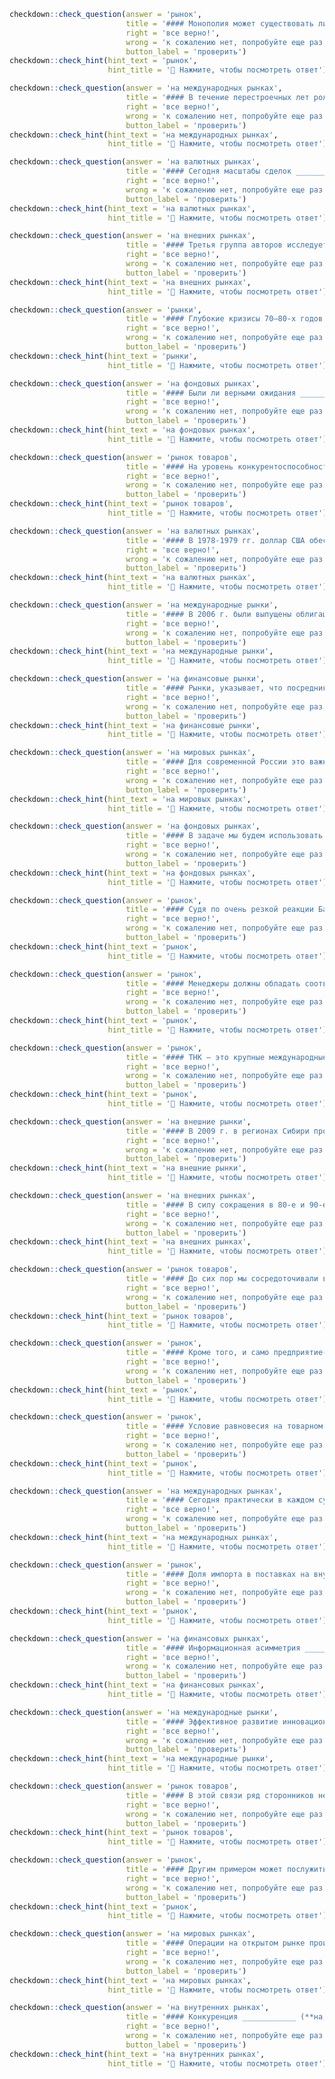 ```r
checkdown::check_question(answer = 'рынок', 
                          title = '#### Монополия может существовать лишь постольку, поскольку вход на ____________ (**рынок**) представляется другим предприятиям невыгодным или невозможным.',
                          right = 'все верно!', 
                          wrong = 'к сожалению нет, попробуйте еще раз...',
                          button_label = 'проверить')
checkdown::check_hint(hint_text = 'рынок',
                      hint_title = '🔎 Нажмите, чтобы посмотреть ответ')
```

```r
checkdown::check_question(answer = 'на международных рынках', 
                          title = '#### В течение перестроечных лет роль России ____________ (**на, международных, рынках**) круглого леса динамично менялась и была весьма значительной (особенно после 1998 г.), при этом быстрый рост объемов экспорта происходил в основном за счет увеличения экспорта хвойных деревьев.',
                          right = 'все верно!', 
                          wrong = 'к сожалению нет, попробуйте еще раз...',
                          button_label = 'проверить')
checkdown::check_hint(hint_text = 'на международных рынках',
                      hint_title = '🔎 Нажмите, чтобы посмотреть ответ')
```

```r
checkdown::check_question(answer = 'на валютных рынках', 
                          title = '#### Сегодня масштабы сделок ____________ (**на, валютный, рынок**), международных фондовых рынках и рынках ссудного капитала многократно превышают объемы международной торговли.',
                          right = 'все верно!', 
                          wrong = 'к сожалению нет, попробуйте еще раз...',
                          button_label = 'проверить')
checkdown::check_hint(hint_text = 'на валютных рынках',
                      hint_title = '🔎 Нажмите, чтобы посмотреть ответ')
```

```r
checkdown::check_question(answer = 'на внешних рынках', 
                          title = '#### Третья группа авторов исследует ценовую конкурентоспособность продукции тех или иных отраслей экономики КНР ____________ (**на, внешний, рынок**), рассматривая в числе прочих факторов динамику текущего курса юаня.',
                          right = 'все верно!', 
                          wrong = 'к сожалению нет, попробуйте еще раз...',
                          button_label = 'проверить')
checkdown::check_hint(hint_text = 'на внешних рынках',
                      hint_title = '🔎 Нажмите, чтобы посмотреть ответ')
```

```r
checkdown::check_question(answer = 'рынки', 
                          title = '#### Глубокие кризисы 70—80-х годов в мировом хозяйстве, резкие сдвиги в структуре производства и международного разделения труда, усложнение экономических и социальных условий выхода развивающихся стран на мировые ____________ (**на, мировой, рынок**), огромная внешняя задолженность привели к серьезным нарушениям воспроизводства и усилению воздействия внешних факторов на их развитие.',
                          right = 'все верно!', 
                          wrong = 'к сожалению нет, попробуйте еще раз...',
                          button_label = 'проверить')
checkdown::check_hint(hint_text = 'рынки',
                      hint_title = '🔎 Нажмите, чтобы посмотреть ответ')
```

```r
checkdown::check_question(answer = 'на фондовых рынках', 
                          title = '#### Были ли верными ожидания ____________ (**на, фондовый, рынок**)?',
                          right = 'все верно!', 
                          wrong = 'к сожалению нет, попробуйте еще раз...',
                          button_label = 'проверить')
checkdown::check_hint(hint_text = 'на фондовых рынках',
                      hint_title = '🔎 Нажмите, чтобы посмотреть ответ')
```

```r
checkdown::check_question(answer = 'рынок товаров', 
                          title = '#### На уровень конкурентоспособности экономики АЗРФ и устойчивость развития макрорегиона ощутимое воздействие оказывает также весь комплекс внешних факторов, в том числе характер структурной и региональной политики Правительства Российской Федерации, текущие темпы инфляции, валютный курс рубля, ставка рефинансирования Центрального банка, размер и стабильность тарифов на услуги естественных монополий, общий уровень либерализации экономики, конъюнктура на глобальных рынках товаров и услуг, наличие нетарифных ограничений во внешней торговле и т.д.',
                          right = 'все верно!', 
                          wrong = 'к сожалению нет, попробуйте еще раз...',
                          button_label = 'проверить')
checkdown::check_hint(hint_text = 'рынок товаров',
                      hint_title = '🔎 Нажмите, чтобы посмотреть ответ')
```

```r
checkdown::check_question(answer = 'на валютных рынках', 
                          title = '#### В 1978-1979 гг. доллар США обесценивался ____________ (**на, валютный, рынок**), хотя проводилась крупная валютная интервенция.',
                          right = 'все верно!', 
                          wrong = 'к сожалению нет, попробуйте еще раз...',
                          button_label = 'проверить')
checkdown::check_hint(hint_text = 'на валютных рынках',
                      hint_title = '🔎 Нажмите, чтобы посмотреть ответ')
```

```r
checkdown::check_question(answer = 'на международные рынки', 
                          title = '#### В 2006 г. были выпущены облигации (СATMEX) с покрытием 14074 млн долл. с целью передачи риска ____________ (**на, международных, рынках**).',
                          right = 'все верно!', 
                          wrong = 'к сожалению нет, попробуйте еще раз...',
                          button_label = 'проверить')
checkdown::check_hint(hint_text = 'на международные рынки',
                      hint_title = '🔎 Нажмите, чтобы посмотреть ответ')
```

```r
checkdown::check_question(answer = 'на финансовые рынки', 
                          title = '#### Рынки, указывает, что посредники часто направляют финансовые потоки ____________ (**на, финансовом, рынке**).',
                          right = 'все верно!', 
                          wrong = 'к сожалению нет, попробуйте еще раз...',
                          button_label = 'проверить')
checkdown::check_hint(hint_text = 'на финансовые рынки',
                      hint_title = '🔎 Нажмите, чтобы посмотреть ответ')
```

```r
checkdown::check_question(answer = 'на мировых рынках', 
                          title = '#### Для современной России это важнейшее направление государственной политики, которое обеспечит не только снижение негативного воздействия на окружающую среду, но и повышение конкурентоспособности отечественной промышленной продукции ____________ (**на, мировой, рынок**) за счет модернизации основных фондов.',
                          right = 'все верно!', 
                          wrong = 'к сожалению нет, попробуйте еще раз...',
                          button_label = 'проверить')
checkdown::check_hint(hint_text = 'на мировых рынках',
                      hint_title = '🔎 Нажмите, чтобы посмотреть ответ')
```

```r
checkdown::check_question(answer = 'на фондовых рынках', 
                          title = '#### В задаче мы будем использовать данные о кривой доходности, для того чтобы оценить, действительно ли ____________ (**на, фондовый, рынок**) ожидали, что Волкер сможет снизить темпы инфляции.',
                          right = 'все верно!', 
                          wrong = 'к сожалению нет, попробуйте еще раз...',
                          button_label = 'проверить')
checkdown::check_hint(hint_text = 'на фондовых рынках',
                      hint_title = '🔎 Нажмите, чтобы посмотреть ответ')
```

```r
checkdown::check_question(answer = 'рынок', 
                          title = '#### Судя по очень резкой реакции Банка России, правительства, можно сказать, что даже часть средств, которые выделили Банк России и правительство для финансового оздоровления в условиях кризиса, было направлено банками на валютный ____________ (**рынок**).',
                          right = 'все верно!', 
                          wrong = 'к сожалению нет, попробуйте еще раз...',
                          button_label = 'проверить')
checkdown::check_hint(hint_text = 'рынок',
                      hint_title = '🔎 Нажмите, чтобы посмотреть ответ')
```

```r
checkdown::check_question(answer = 'рынок', 
                          title = '#### Менеджеры должны обладать соответствующими компетенциями, чтобы грамотно использовать этот инструмент продвижения товара на мировой ____________ (**рынок**).',
                          right = 'все верно!', 
                          wrong = 'к сожалению нет, попробуйте еще раз...',
                          button_label = 'проверить')
checkdown::check_hint(hint_text = 'рынок',
                      hint_title = '🔎 Нажмите, чтобы посмотреть ответ')
```

```r
checkdown::check_question(answer = 'рынок', 
                          title = '#### ТНК — это крупные международные корпорации, оказывающие существенное влияние на мировой ____________ (**рынок**) товаров и факторов их производства.',
                          right = 'все верно!', 
                          wrong = 'к сожалению нет, попробуйте еще раз...',
                          button_label = 'проверить')
checkdown::check_hint(hint_text = 'рынок',
                      hint_title = '🔎 Нажмите, чтобы посмотреть ответ')
```

```r
checkdown::check_question(answer = 'на внешние рынки', 
                          title = '#### В 2009 г. в регионах Сибири произошло сокращение величины почти всех индексов, кроме индексов, отражающих инновационную инфраструктуру и выход ____________ (**на, внешний, рынок**).',
                          right = 'все верно!', 
                          wrong = 'к сожалению нет, попробуйте еще раз...',
                          button_label = 'проверить')
checkdown::check_hint(hint_text = 'на внешние рынки',
                      hint_title = '🔎 Нажмите, чтобы посмотреть ответ')
```

```r
checkdown::check_question(answer = 'на внешних рынках', 
                          title = '#### В силу сокращения в 80-е и 90-е годы доходов страны от сырьевого экспорта существенно изменились возможности приобретения элементов основного и оборотного капитала ____________ (**на, внешний, рынок**).',
                          right = 'все верно!', 
                          wrong = 'к сожалению нет, попробуйте еще раз...',
                          button_label = 'проверить')
checkdown::check_hint(hint_text = 'на внешних рынках',
                      hint_title = '🔎 Нажмите, чтобы посмотреть ответ')
```

```r
checkdown::check_question(answer = 'рынок товаров', 
                          title = '#### До сих пор мы сосредоточивали внимание на рынках готовой продукции (т. е. рынках товаров и услуг), которую фирмы продают, а потребители покупают.',
                          right = 'все верно!', 
                          wrong = 'к сожалению нет, попробуйте еще раз...',
                          button_label = 'проверить')
checkdown::check_hint(hint_text = 'рынок товаров',
                      hint_title = '🔎 Нажмите, чтобы посмотреть ответ')
```

```r
checkdown::check_question(answer = 'рынок', 
                          title = '#### Кроме того, и само предприятие-монополист может проводить такую политику цен, которая делает вход на ____________ (**рынок**) малопривлекательным для потенциальных конкурентов.',
                          right = 'все верно!', 
                          wrong = 'к сожалению нет, попробуйте еще раз...',
                          button_label = 'проверить')
checkdown::check_hint(hint_text = 'рынок',
                      hint_title = '🔎 Нажмите, чтобы посмотреть ответ')
```

```r
checkdown::check_question(answer = 'рынок', 
                          title = '#### Условие равновесия на товарном рынке не всегда соблюдается, мощные рыночные силы оказывают воздействие на производтелей, достаточно быстро приводя товарный ____________ (**рынок**) в состояние равновесия.',
                          right = 'все верно!', 
                          wrong = 'к сожалению нет, попробуйте еще раз...',
                          button_label = 'проверить')
checkdown::check_hint(hint_text = 'рынок',
                      hint_title = '🔎 Нажмите, чтобы посмотреть ответ')
```

```r
checkdown::check_question(answer = 'на международных рынках', 
                          title = '#### Сегодня практически в каждом субъекте Федерации СФО имеется от одного до нескольких проектов, реализация которых не только обеспечивает конкурентоспособность регионов ____________ (**на, международных, рынках**) труда, товаров и услуг, но и способствует технологической, экономической и демографической безопасности страны.',
                          right = 'все верно!', 
                          wrong = 'к сожалению нет, попробуйте еще раз...',
                          button_label = 'проверить')
checkdown::check_hint(hint_text = 'на международных рынках',
                      hint_title = '🔎 Нажмите, чтобы посмотреть ответ')
```

```r
checkdown::check_question(answer = 'рынок', 
                          title = '#### Доля импорта в поставках на внутренний ____________ (**рынок**) покрывает свыше половины спроса на ЭВМ и конторское оборудование, точную механику и оптику, цветную металлургию.',
                          right = 'все верно!', 
                          wrong = 'к сожалению нет, попробуйте еще раз...',
                          button_label = 'проверить')
checkdown::check_hint(hint_text = 'рынок',
                      hint_title = '🔎 Нажмите, чтобы посмотреть ответ')
```

```r
checkdown::check_question(answer = 'на финансовых рынках', 
                          title = '#### Информационная асимметрия ____________ (**на, финансовом, рынке**) возникает, когда одна сторона располагает большей информацией о продукте, чем другая.',
                          right = 'все верно!', 
                          wrong = 'к сожалению нет, попробуйте еще раз...',
                          button_label = 'проверить')
checkdown::check_hint(hint_text = 'на финансовых рынках',
                      hint_title = '🔎 Нажмите, чтобы посмотреть ответ')
```

```r
checkdown::check_question(answer = 'на международные рынки', 
                          title = '#### Эффективное развитие инновационных систем национального и регионального уровней для подготовки кадров и реализации высокотехнологичных инновационных проектов становится конкурентным преимуществом России, позволяющим выйти ____________ (**на, международных, рынках**).',
                          right = 'все верно!', 
                          wrong = 'к сожалению нет, попробуйте еще раз...',
                          button_label = 'проверить')
checkdown::check_hint(hint_text = 'на международные рынки',
                      hint_title = '🔎 Нажмите, чтобы посмотреть ответ')
```

```r
checkdown::check_question(answer = 'рынок товаров', 
                          title = '#### В этой связи ряд сторонников неоклассического направления (П. Кругман и др.), несмотря на различие в подходах, признают основную предпосылку Р. Пребиша и Г. Зингера о том, что фундаментальную долговременную асимметрию между двумя глобальными подсистемами нелегко преодолеть с помощью либерализации международных рынков товаров и капитала.',
                          right = 'все верно!', 
                          wrong = 'к сожалению нет, попробуйте еще раз...',
                          button_label = 'проверить')
checkdown::check_hint(hint_text = 'рынок товаров',
                      hint_title = '🔎 Нажмите, чтобы посмотреть ответ')
```

```r
checkdown::check_question(answer = 'рынок', 
                          title = '#### Другим примером может послужить Организация стран-экспортеров нефти — ОПЕК, чья деятельность оказала доминирующее влияние на ____________ (**рынок**) нефти и нефтепродуктов в 1970—2000 гг., когда ОПЕК неоднократно резко ограничивала поставки нефти на мировой рынок.',
                          right = 'все верно!', 
                          wrong = 'к сожалению нет, попробуйте еще раз...',
                          button_label = 'проверить')
checkdown::check_hint(hint_text = 'рынок',
                      hint_title = '🔎 Нажмите, чтобы посмотреть ответ')
```

```r
checkdown::check_question(answer = 'на мировых рынках', 
                          title = '#### Операции на открытом рынке происходят, когда: а) страна увеличивает объем продаж ____________ (**на, мировой, рынок**); 6) коммерческие банки покупают и продают иностранную валюту;',
                          right = 'все верно!', 
                          wrong = 'к сожалению нет, попробуйте еще раз...',
                          button_label = 'проверить')
checkdown::check_hint(hint_text = 'на мировых рынках',
                      hint_title = '🔎 Нажмите, чтобы посмотреть ответ')
```

```r
checkdown::check_question(answer = 'на внутренних рынках', 
                          title = '#### Конкуренция ____________ (**на, внутренний, рынок**) включает в себя: 1) конкуренцию регионов за привлечение компаний по переработке углеводородов; 2) конкуренцию компаний за использование ресурсов и за позиции на внутреннем рынке.',
                          right = 'все верно!', 
                          wrong = 'к сожалению нет, попробуйте еще раз...',
                          button_label = 'проверить')
checkdown::check_hint(hint_text = 'на внутренних рынках',
                      hint_title = '🔎 Нажмите, чтобы посмотреть ответ')
```

